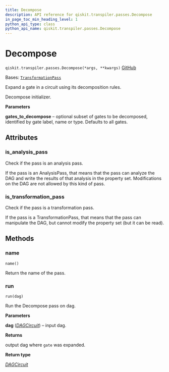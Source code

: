 ```yaml
---
title: Decompose
description: API reference for qiskit.transpiler.passes.Decompose
in_page_toc_min_heading_level: 1
python_api_type: class
python_api_name: qiskit.transpiler.passes.Decompose
---
```


# Decompose

<span id="qiskit.transpiler.passes.Decompose" />

`qiskit.transpiler.passes.Decompose(*args, **kwargs)` [GitHub](https://github.com/qiskit/qiskit/tree/stable/0.25/qiskit/transpiler/passes/basis/decompose.py "view source code")

Bases: [`TransformationPass`](qiskit.transpiler.TransformationPass "qiskit.transpiler.basepasses.TransformationPass")

Expand a gate in a circuit using its decomposition rules.

Decompose initializer.

**Parameters**

**gates\_to\_decompose** – optional subset of gates to be decomposed, identified by gate label, name or type. Defaults to all gates.

## Attributes

<span id="qiskit.transpiler.passes.Decompose.is_analysis_pass" />

### is\_analysis\_pass

Check if the pass is an analysis pass.

If the pass is an AnalysisPass, that means that the pass can analyze the DAG and write the results of that analysis in the property set. Modifications on the DAG are not allowed by this kind of pass.

<span id="qiskit.transpiler.passes.Decompose.is_transformation_pass" />

### is\_transformation\_pass

Check if the pass is a transformation pass.

If the pass is a TransformationPass, that means that the pass can manipulate the DAG, but cannot modify the property set (but it can be read).

## Methods

### name

<span id="qiskit.transpiler.passes.Decompose.name" />

`name()`

Return the name of the pass.

### run

<span id="qiskit.transpiler.passes.Decompose.run" />

`run(dag)`

Run the Decompose pass on dag.

**Parameters**

**dag** ([*DAGCircuit*](qiskit.dagcircuit.DAGCircuit "qiskit.dagcircuit.dagcircuit.DAGCircuit")) – input dag.

**Returns**

output dag where `gate` was expanded.

**Return type**

[*DAGCircuit*](qiskit.dagcircuit.DAGCircuit "qiskit.dagcircuit.dagcircuit.DAGCircuit")

